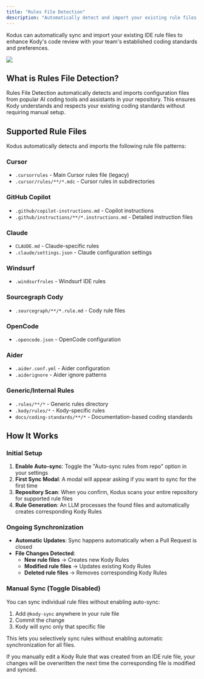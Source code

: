 ```yaml
---
title: "Rules File Detection"
description: "Automatically detect and import your existing rule files from popular AI coding tools to enhance Kody's code review capabilities with your team's established coding standards."
---
```


Kodus can automatically sync and import your existing IDE rule files to enhance Kody's code review with your team's established coding standards and preferences.

<Frame caption="Enable Auto-sync rules from repo in your settings">
  <img src="/images/sync-rules.png" />
</Frame>

## What is Rules File Detection?

Rules File Detection automatically detects and imports configuration files from popular AI coding tools and assistants in your repository. This ensures Kody understands and respects your existing coding standards without requiring manual setup.

## Supported Rule Files

Kodus automatically detects and imports the following rule file patterns:

### Cursor
- `.cursorrules` - Main Cursor rules file (legacy)
- `.cursor/rules/**/*.mdc` - Cursor rules in subdirectories

### GitHub Copilot
- `.github/copilot-instructions.md` - Copilot instructions
- `.github/instructions/**/*.instructions.md` - Detailed instruction files

### Claude
- `CLAUDE.md` - Claude-specific rules
- `.claude/settings.json` - Claude configuration settings

### Windsurf
- `.windsurfrules` - Windsurf IDE rules

### Sourcegraph Cody
- `.sourcegraph/**/*.rule.md` - Cody rule files

### OpenCode
- `.opencode.json` - OpenCode configuration

### Aider
- `.aider.conf.yml` - Aider configuration
- `.aiderignore` - Aider ignore patterns

### Generic/Internal Rules
- `.rules/**/*` - Generic rules directory
- `.kody/rules/*` - Kody-specific rules
- `docs/coding-standards/**/*` - Documentation-based coding standards

## How It Works

### Initial Setup
1. **Enable Auto-sync**: Toggle the "Auto-sync rules from repo" option in your settings
2. **First Sync Modal**: A modal will appear asking if you want to sync for the first time
3. **Repository Scan**: When you confirm, Kodus scans your entire repository for supported rule files
4. **Rule Generation**: An LLM processes the found files and automatically creates corresponding Kody Rules

### Ongoing Synchronization
- **Automatic Updates**: Sync happens automatically when a Pull Request is closed
- **File Changes Detected**: 
  - **New rule files** → Creates new Kody Rules
  - **Modified rule files** → Updates existing Kody Rules  
  - **Deleted rule files** → Removes corresponding Kody Rules

### Manual Sync (Toggle Disabled)

You can sync individual rule files without enabling auto-sync:

1. Add `@kody-sync` anywhere in your rule file
2. Commit the change
3. Kody will sync only that specific file

This lets you selectively sync rules without enabling automatic synchronization for all files.

<Warning>
If you manually edit a Kody Rule that was created from an IDE rule file, your changes will be overwritten the next time the corresponding file is modified and synced.
</Warning>

